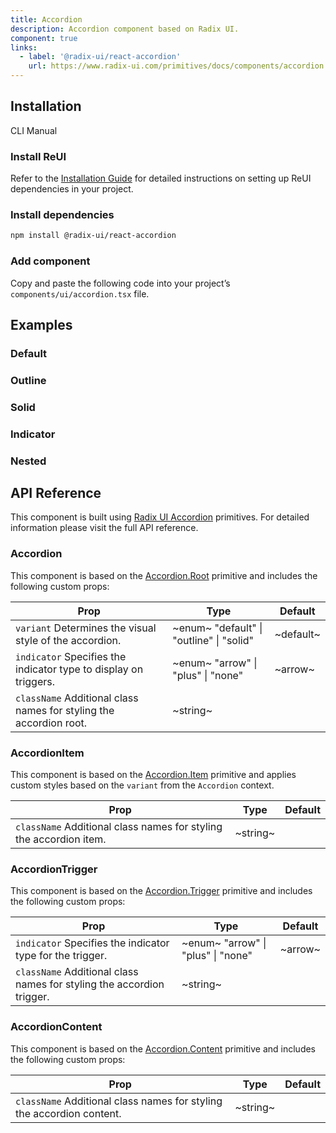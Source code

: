 ```yaml
---
title: Accordion
description: Accordion component based on Radix UI.
component: true
links:
  - label: '@radix-ui/react-accordion'
    url: https://www.radix-ui.com/primitives/docs/components/accordion
---
```


## Installation

<Tabs defaultValue="cli">

<TabsList>
  <TabsTrigger value="cli">CLI</TabsTrigger>
  <TabsTrigger value="manual">Manual</TabsTrigger>
</TabsList>

<TabsContent value="cli">
  <CliCommands name="accordion" />
</TabsContent>

<TabsContent value="manual">    
<Steps>

### Install ReUI

Refer to the [Installation Guide](/docs/installation) for detailed instructions on setting up ReUI dependencies in your project.

### Install dependencies

```bash
npm install @radix-ui/react-accordion
```

### Add component

Copy and paste the following code into your project’s `components/ui/accordion.tsx` file.

<ComponentPreview name="accordion" />

</Steps>

</TabsContent>

</Tabs>

## Examples

### Default

<ExamplePreview path="accordion/default" />

### Outline

<ExamplePreview path="accordion/outline" />

### Solid

<ExamplePreview path="accordion/solid" />

### Indicator

<ExamplePreview path="accordion/indicator" />

### Nested

<ExamplePreview path="accordion/nested" />

## API Reference

This component is built using [Radix UI Accordion](https://www.radix-ui.com/primitives/docs/components/accordion) primitives. For detailed information please visit the full API reference.

### Accordion

This component is based on the [Accordion.Root](https://www.radix-ui.com/primitives/docs/components/accordion#root) primitive and includes the following custom props:

| **Prop**                                                                                      | **Type**                                                              | **Default** |
| --------------------------------------------------------------------------------------------- | --------------------------------------------------------------------- | ----------- |
| `variant` <PopoverInfo>Determines the visual style of the accordion.</PopoverInfo>            | ~enum~ <PopoverInfo> "default" \| "outline" \| "solid" </PopoverInfo> | ~default~   |
| `indicator` <PopoverInfo>Specifies the indicator type to display on triggers.</PopoverInfo>   | ~enum~ <PopoverInfo> "arrow" \| "plus" \| "none" </PopoverInfo>       | ~arrow~     |
| `className` <PopoverInfo>Additional class names for styling the accordion root.</PopoverInfo> | ~string~                                                              | <Na/>       |

### AccordionItem

This component is based on the [Accordion.Item](https://www.radix-ui.com/primitives/docs/components/accordion#item) primitive and applies custom styles based on the `variant` from the `Accordion` context.

| **Prop**                                                                                      | **Type** | **Default** |
| --------------------------------------------------------------------------------------------- | -------- | ----------- |
| `className` <PopoverInfo>Additional class names for styling the accordion item.</PopoverInfo> | ~string~ | <Na/>       |

### AccordionTrigger

This component is based on the [Accordion.Trigger](https://www.radix-ui.com/primitives/docs/components/accordion#trigger) primitive and includes the following custom props:

| **Prop**                                                                                         | **Type**                                                        | **Default** |
| ------------------------------------------------------------------------------------------------ | --------------------------------------------------------------- | ----------- |
| `indicator` <PopoverInfo>Specifies the indicator type for the trigger.</PopoverInfo>             | ~enum~ <PopoverInfo> "arrow" \| "plus" \| "none" </PopoverInfo> | ~arrow~     |
| `className` <PopoverInfo>Additional class names for styling the accordion trigger.</PopoverInfo> | ~string~                                                        | <Na/>       |

### AccordionContent

This component is based on the [Accordion.Content](https://www.radix-ui.com/primitives/docs/components/accordion#content) primitive and includes the following custom props:

| **Prop**                                                                                         | **Type** | **Default** |
| ------------------------------------------------------------------------------------------------ | -------- | ----------- |
| `className` <PopoverInfo>Additional class names for styling the accordion content.</PopoverInfo> | ~string~ | <Na/>       |
